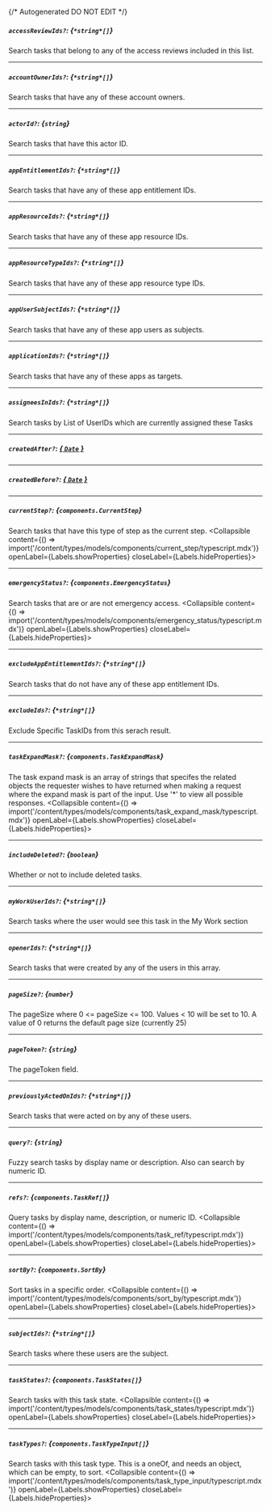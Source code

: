 {/* Autogenerated DO NOT EDIT  */}

##### `accessReviewIds?`: *{`*string*[]`}*
Search tasks that belong to any of the access reviews included in this list.

---
##### `accountOwnerIds?`: *{`*string*[]`}*
Search tasks that have any of these account owners.

---
##### `actorId?`: *{`string`}*
Search tasks that have this actor ID.

---
##### `appEntitlementIds?`: *{`*string*[]`}*
Search tasks that have any of these app entitlement IDs.

---
##### `appResourceIds?`: *{`*string*[]`}*
Search tasks that have any of these app resource IDs.

---
##### `appResourceTypeIds?`: *{`*string*[]`}*
Search tasks that have any of these app resource type IDs.

---
##### `appUserSubjectIds?`: *{`*string*[]`}*
Search tasks that have any of these app users as subjects.

---
##### `applicationIds?`: *{`*string*[]`}*
Search tasks that have any of these apps as targets.

---
##### `assigneesInIds?`: *{`*string*[]`}*
Search tasks by  List of UserIDs which are currently assigned these Tasks

---
##### `createdAfter?`: [*{ `Date` }*](https://developer.mozilla.org/en-US/docs/Web/JavaScript/Reference/Global_Objects/Date)

---
##### `createdBefore?`: [*{ `Date` }*](https://developer.mozilla.org/en-US/docs/Web/JavaScript/Reference/Global_Objects/Date)

---
##### `currentStep?`: *{`components.CurrentStep`}*
Search tasks that have this type of step as the current step.
<Collapsible content={() => import('/content/types/models/components/current_step/typescript.mdx')} openLabel={Labels.showProperties} closeLabel={Labels.hideProperties}>
</Collapsible>

---
##### `emergencyStatus?`: *{`components.EmergencyStatus`}*
Search tasks that are or are not emergency access.
<Collapsible content={() => import('/content/types/models/components/emergency_status/typescript.mdx')} openLabel={Labels.showProperties} closeLabel={Labels.hideProperties}>
</Collapsible>

---
##### `excludeAppEntitlementIds?`: *{`*string*[]`}*
Search tasks that do not have any of these app entitlement IDs.

---
##### `excludeIds?`: *{`*string*[]`}*
Exclude Specific TaskIDs from this serach result.

---
##### `taskExpandMask?`: *{`components.TaskExpandMask`}*
The task expand mask is an array of strings that specifes the related objects the requester wishes to have returned when making a request where the expand mask is part of the input. Use '\*' to view all possible responses.
<Collapsible content={() => import('/content/types/models/components/task_expand_mask/typescript.mdx')} openLabel={Labels.showProperties} closeLabel={Labels.hideProperties}>
</Collapsible>

---
##### `includeDeleted?`: *{`boolean`}*
Whether or not to include deleted tasks.

---
##### `myWorkUserIds?`: *{`*string*[]`}*
Search tasks where the user would see this task in the My Work section

---
##### `openerIds?`: *{`*string*[]`}*
Search tasks that were created by any of the users in this array.

---
##### `pageSize?`: *{`number`}*
The pageSize where 0 \<\= pageSize \<\= 100. Values \< 10 will be set to 10. A value of 0 returns the default page size (currently 25)

---
##### `pageToken?`: *{`string`}*
The pageToken field.

---
##### `previouslyActedOnIds?`: *{`*string*[]`}*
Search tasks that were acted on by any of these users.

---
##### `query?`: *{`string`}*
Fuzzy search tasks by display name or description. Also can search by numeric ID.

---
##### `refs?`: *{`components.TaskRef[]`}*
Query tasks by display name, description, or numeric ID.
<Collapsible content={() => import('/content/types/models/components/task_ref/typescript.mdx')} openLabel={Labels.showProperties} closeLabel={Labels.hideProperties}>
</Collapsible>

---
##### `sortBy?`: *{`components.SortBy`}*
Sort tasks in a specific order.
<Collapsible content={() => import('/content/types/models/components/sort_by/typescript.mdx')} openLabel={Labels.showProperties} closeLabel={Labels.hideProperties}>
</Collapsible>

---
##### `subjectIds?`: *{`*string*[]`}*
Search tasks where these users are the subject.

---
##### `taskStates?`: *{`components.TaskStates[]`}*
Search tasks with this task state.
<Collapsible content={() => import('/content/types/models/components/task_states/typescript.mdx')} openLabel={Labels.showProperties} closeLabel={Labels.hideProperties}>
</Collapsible>

---
##### `taskTypes?`: *{`components.TaskTypeInput[]`}*
Search tasks with this task type. This is a oneOf, and needs an object, which can be empty, to sort.
<Collapsible content={() => import('/content/types/models/components/task_type_input/typescript.mdx')} openLabel={Labels.showProperties} closeLabel={Labels.hideProperties}>
</Collapsible>


